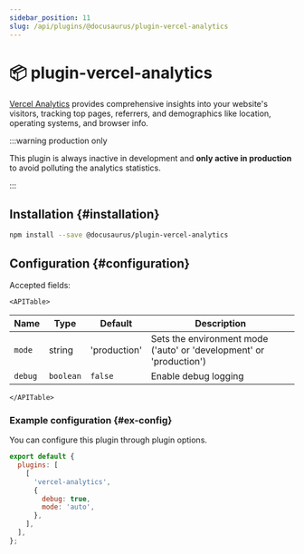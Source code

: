 ```yaml
---
sidebar_position: 11
slug: /api/plugins/@docusaurus/plugin-vercel-analytics
---
```


# 📦 plugin-vercel-analytics


[Vercel Analytics](https://vercel.com/docs/analytics) provides comprehensive insights into your website's visitors, tracking top pages, referrers, and demographics like location, operating systems, and browser info.

:::warning production only

This plugin is always inactive in development and **only active in production** to avoid polluting the analytics statistics.

:::

## Installation {#installation}

```bash npm2yarn
npm install --save @docusaurus/plugin-vercel-analytics
```

## Configuration {#configuration}

Accepted fields:

```mdx-code-block
<APITable>
```

| Name | Type | Default | Description |
| --- | --- | --- | --- |
| `mode` | string | 'production' | Sets the environment mode ('auto' or 'development' or 'production') |
| `debug` | `boolean` | `false` | Enable debug logging |

```mdx-code-block
</APITable>
```

### Example configuration {#ex-config}

You can configure this plugin through plugin options.

```js title="docusaurus.config.js"
export default {
  plugins: [
    [
      'vercel-analytics',
      {
        debug: true,
        mode: 'auto',
      },
    ],
  ],
};
```

